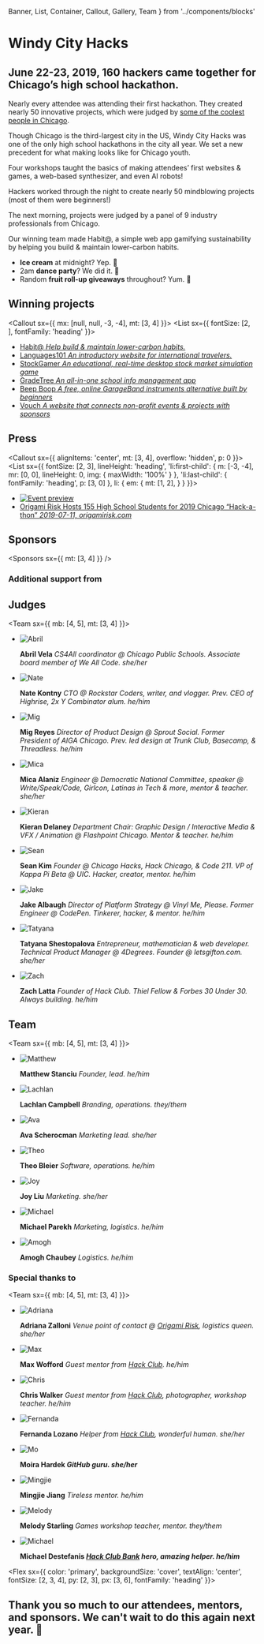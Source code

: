   Banner,
  List,
  Container,
  Callout,
  Gallery,
  Team
} from '../components/blocks'

<Banner>

# Windy City Hacks

## June 22-23, 2019, 160 hackers came together for Chicago’s high school hackathon.

</Banner>

<Container>
<Callout>

Nearly every attendee was attending their first hackathon. They created nearly 50 innovative projects, which were judged by [some of the coolest people in Chicago](https://windyhacks.com/#judging).

Though Chicago is the third-largest city in the US, Windy City Hacks was one of the only high school hackathons in the city all year. We set a new precedent for what making looks like for Chicago youth.

</Callout>
</Container>

<Gallery>

<Photo wide alt="Opening ceremony" src="https://cdn.glitch.com/9f68e7eb-cbc8-4d6e-b977-6d54e27ebcf6%2F1.jpg?v=1565835442115" />
<Photo alt="Working" src="https://cdn.glitch.com/9f68e7eb-cbc8-4d6e-b977-6d54e27ebcf6%2F23.jpg?v=1565835451414" />
<Photo alt="More working" src="https://cdn.glitch.com/9f68e7eb-cbc8-4d6e-b977-6d54e27ebcf6%2F21.jpg?v=1565835452315" />

Four workshops taught the basics of making attendees’ first websites & games, a web-based synthesizer, and even AI robots!

<Photo
  showAlt
  alt="Attendees hacking at the personal website workshop"
  src="https://cdn.glitch.com/9f68e7eb-cbc8-4d6e-b977-6d54e27ebcf6%2F25.jpg?v=1565835464993"
/>

<Photo
  showAlt
  alt="A team working on their project"
  src="https://cdn.glitch.com/9f68e7eb-cbc8-4d6e-b977-6d54e27ebcf6%2F5.jpg?v=1565835465088"
/>

Hackers worked through the night to create nearly 50 mindblowing projects (most of them were beginners!)

The next morning, projects were judged by a panel of 9 industry professionals from Chicago.

<Photo
  showAlt
  alt="A team presenting their project to a panel of judges"
  src="https://cdn.glitch.com/9f68e7eb-cbc8-4d6e-b977-6d54e27ebcf6%2F9.jpg?v=1565835459180"
/>

<Photo
  showAlt
  alt="Our winning team!"
  src="https://cdn.glitch.com/9f68e7eb-cbc8-4d6e-b977-6d54e27ebcf6%2F24.jpg?v=1565835467072"
/>

Our winning team made Habit@, a simple web app gamifying sustainability by helping you build & maintain lower-carbon habits.

- **Ice cream** at midnight? Yep. 🍦
- 2am **dance party**? We did it. 💃
- Random **fruit roll-up giveaways** throughout? Yum. 🍭

<Photo
  showAlt
  alt="An assembly line of goodies at the midnight snack"
  src="https://cdn.glitch.com/9f68e7eb-cbc8-4d6e-b977-6d54e27ebcf6%2F4.jpg?v=1565835445365"
/>

</Gallery>

<Container>

## Winning projects

<Callout sx={{ mx: [null, null, -3, -4], mt: [3, 4] }}>
<List sx={{
  fontSize: [2, ],
  fontFamily: 'heading'
}}>

- [Habit@ _Help build & maintain lower-carbon habits._](https://github.com/habitatapp/final)
- [Languages101 _An introductory website for international travelers._](https://github.com/ldolph/Languages-101)
- [StockGamer _An educational, real-time desktop stock market simulation game_](https://github.com/nunu2021/StockGamer)
- [GradeTree _An all-in-one school info management app_](https://play.google.com/store/apps/details?id=com.kevingaojx.gradetree)
- [Beep Boop _A free, online GarageBand instruments alternative built by beginners_](https://DullThirstyPipelining--sunshine00435.repl.co)
- [Vouch _A website that connects non-profit events & projects with sponsors_](http://wordpress-234693-896049.cloudwaysapps.com/)

</List>
</Callout>

## Press

<Callout sx={{
  alignItems: 'center',
  mt: [3, 4],
  overflow: 'hidden',
  p: 0
}}>
<List sx={{
  fontSize: [2, 3],
  lineHeight: 'heading',
  'li:first-child': {
    m: [-3, -4],
    mr: [0, 0],
    lineHeight: 0,
    img: {
      maxWidth: '100%'
    }
  },
  'li:last-child': {
    fontFamily: 'heading',
    p: [3, 0]
  },
  li: {
    em: {
      mt: [1, 2],
    }
  }
}}>

- [![Event preview](https://cdn.glitch.com/9f68e7eb-cbc8-4d6e-b977-6d54e27ebcf6%2Fwindy-hacks.jpeg?v=1566869041694)][article]
- [Origami Risk Hosts 155 High School Students for 2019 Chicago “Hack-a-thon” _2019-07-11, origamirisk.com_][article]

</List>
</Callout>

[article]: https://www.origamirisk.com/news/origami-risk-hosts-155-high-school-students-for-2019-chicago-hack-a-thon/

## Sponsors

<Sponsors sx={{ mt: [3, 4] }} />

### Additional support from

<Sponsors section="additionalSupport" />

## Judges

<Team sx={{ mb: [4, 5], mt: [3, 4] }}>

- ![Abril](https://windyhacks.com/judges/abril.jpg)

  **Abril Vela** _CS4All coordinator @ Chicago Public Schools. Associate board member of We All Code. she/her_

- ![Nate](https://windyhacks.com/judges/nate.jpg)

  **Nate Kontny** _CTO @ Rockstar Coders, writer, and vlogger. Prev. CEO of Highrise, 2x Y Combinator alum. he/him_

- ![Mig](https://windyhacks.com/judges/mig.jpg)

  **Mig Reyes** _Director of Product Design @ Sprout Social. Former President of AIGA Chicago. Prev. led design at Trunk Club, Basecamp, & Threadless. he/him_

- ![Mica](https://windyhacks.com/judges/mica.jpg)

  **Mica Alaniz** _Engineer @ Democratic National Committee, speaker @ Write/Speak/Code, Girlcon, Latinas in Tech & more, mentor & teacher. she/her_

- ![Kieran](https://windyhacks.com/judges/kieran.jpg)

  **Kieran Delaney** _Department Chair: Graphic Design / Interactive Media & VFX / Animation @ Flashpoint Chicago. Mentor & teacher. he/him_

- ![Sean](https://windyhacks.com/judges/sean.jpg)

  **Sean Kim** _Founder @ Chicago Hacks, Hack Chicago, & Code 211. VP of Kappa Pi Beta @ UIC. Hacker, creator, mentor. he/him_

- ![Jake](https://windyhacks.com/judges/jake.jpg)

  **Jake Albaugh** _Director of Platform Strategy @ Vinyl Me, Please. Former Engineer @ CodePen. Tinkerer, hacker, & mentor. he/him_

- ![Tatyana](https://windyhacks.com/judges/tatyana.jpg)

  **Tatyana Shestopalova** _Entrepreneur, mathematician & web developer. Technical Product Manager @ 4Degrees. Founder @ letsgifton.com. she/her_

- ![Zach](https://windyhacks.com/judges/zach.jpg)

  **Zach Latta** _Founder of Hack Club. Thiel Fellow & Forbes 30 Under 30. Always building. he/him_

</Team>

## Team

<Team sx={{ mb: [4, 5], mt: [3, 4] }}>

- ![Matthew](https://cdn.glitch.com/9f68e7eb-cbc8-4d6e-b977-6d54e27ebcf6%2Fme%20in%20state%20college.jpeg?v=1566880557773)

  **Matthew Stanciu** _Founder, lead. he/him_

- ![Lachlan](https://github.com/lachlanjc.png)

  **Lachlan Campbell** _Branding, operations. they/them_

- ![Ava](https://windyhacks.com/team/ava.jpg)

  **Ava Scherocman** _Marketing lead. she/her_

- ![Theo](https://github.com/tmb.png)

  **Theo Bleier** _Software, operations. he/him_

- ![Joy](https://windyhacks.com/team/joy.jpg)

  **Joy Liu** _Marketing. she/her_

- ![Michael](https://windyhacks.com/team/michael.jpg)

  **Michael Parekh** _Marketing, logistics. he/him_

- ![Amogh](https://windyhacks.com/team/amogh.jpg)

  **Amogh Chaubey** _Logistics. he/him_

</Team>

### Special thanks to

<Team sx={{ mb: [4, 5], mt: [3, 4] }}>

- ![Adriana](https://www.origamirisk.com/site/wp-content/uploads/2019/06/Zalloni-1.jpg)

  **Adriana Zalloni** _Venue point of contact @ [Origami Risk](https://origamirisk.com), logistics queen. she/her_

- ![Max](https://github.com/MaxWofford.png)

  **Max Wofford** _Guest mentor from [Hack Club](https://hackclub.com/). he/him_

- ![Chris](https://hackclub.com/team/chris.jpg)

  **Chris Walker** _Guest mentor from [Hack Club](https://hackclub.com), photographer, workshop teacher. he/him_

- ![Fernanda](https://hackclub.com/camp/fernanda.jpg)

  **Fernanda Lozano** _Helper from [Hack Club](https://hackclub.com), wonderful human. she/her_

- ![Mo](https://github.com/mogalvanize.png)

  **Moira Hardek _GitHub guru. she/her_**

- ![Mingjie](https://github.com/itsmingjie.png)

  **Mingjie Jiang** _Tireless mentor. he/him_

- ![Melody](https://github.com/pixelyunicorn.png)

  **Melody Starling** _Games workshop teacher, mentor. they/them_

- ![Michael](https://github.com/mdestefanis11.png)

  **Michael Destefanis _[Hack Club Bank](https://hackclub.com/bank/) hero, amazing helper. he/him_**

</Team>
</Container>

<Flex sx={{
  color: 'primary',
  backgroundSize: 'cover',
  textAlign: 'center',
  fontSize: [2, 3, 4],
  py: [2, 3],
  px: [3, 6],
  fontFamily: 'heading'
}}>

## Thank you so much to our attendees, mentors, and sponsors. We can't wait to do this again next year. 💙

</Flex>
